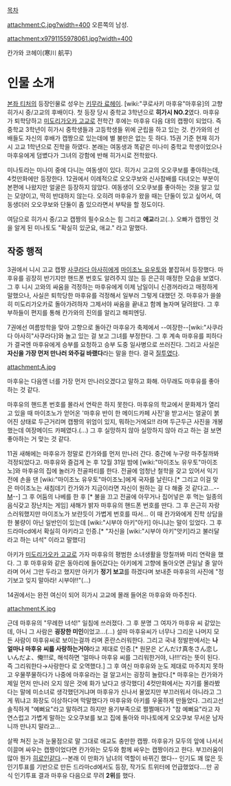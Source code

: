 [[목차]]

attachment:C.jpg?width=400
오른쪽의 남성.

attachment:x9791155978061.jpg?width=400

칸가와 코헤이(寒川 航平)

= 인물 소개 =

[[본좌 티처]]의 등장인물로 성우는 [[키무라 료헤이]]. [wiki:"쿠로사키 마후유"마후유]의 고향 히가시 중/고교의 후배이다. 첫 등장 당시 중학교 3학년으로 '''히가시 NO.2'''였다. 마후유가 퇴학당하고 [[미도리가오카 고교]]로 전학간 후에는 마후유 다음 대의 캡짱이 되었다. 즉 중학교 3학년이 히가시 중학생들과 고등학생들 위에 군립을 하고 있는 것. 칸가와의 선배들도 자신의 후배가 캡짱으로 있는데에 별 불만은 없는 듯 하다.
15권 기준 현재 히가시 고교 1학년으로 진학을 하였다. 본래는 여동생과 똑같은 미나미 중학교 학생이었으나 마후유에게 덤볐다가 그녀의 강함에 반해 히가시로 전학왔다.

미나토라는 미나미 중에 다니는 여동생이 있다. 히가시 고교의 오오쿠보를 좋아하는데, 4컷만화에만 등장한다. 12권에서 이례적으로 오오쿠보와 신사참배를 다녀오는 부분이 본편에 나왔지만 얼굴은 등장하지 않았다. 여동생이 오오쿠보를 좋아하는 것을 알고 있는 모양이고, 딱히 반대하지 않는다. 오히려 마후유가 왔을 때는 단둘이 있고 싶어서, 여동생더러 오오쿠보와 단둘이 좀 있으라면서 부탁을 할 정도이다.

여담으로 히가시 중/고교 캡짱의 필수요소는 힘 그리고 '''애교'''라고(..). 오빠가 캡짱인 것을 알게 된 미나토도 "확실히 있군요, 애교." 라고 말했다.


== 작중 행적 ==

3권에서 니시 고교 캡짱 [[사쿠라다 아사히]]에게 [[마이조노 유우토]]와 붙잡혀서 등장했다. 마후유를 굉장히 반기지만 핸드폰 번호도 알려주지 않는 등 은근히 매정한 모습을 보였다. 그 후 니시 고와의 싸움을 걱정하는 마후유에게 이제 남일이니 신경꺼라라고 매정하게 말했으나, 사실은 퇴학당한 마후유를 걱정해서 일부러 그렇게 대했던 것. 마후유가 쓸쓸히 미도리가오카로 돌아가려하자 그제서야 싸움을 끝내고 함께 놀자며 달려왔다. 그 후 부하들이 편지를 통해 칸가와의 진의를 알리고 해피엔딩.

7권에선 여름방학을 맞아 고향으로 돌아간 마후유가 축제에서 --여장한--[wiki:"사쿠라다 아사히"사쿠라다]와 놀고 있는 걸 보고 그녀를 부정한다. 그 후 계속 마후유를 피하다가 결국엔 마후유에게 승부를 요청하고 승부 도중 일사병으로 쓰러진다. 그리고 사실은 '''자신을 가장 먼저 만나러 와주길 바랬다'''라는 말을 한다. 결국 [[질투]]였다.

attachment:A.jpg

마후유는 다음엔 너를 가장 먼저 만나러오겠다고 말하고 화해. 아무래도 마후유를 좋아하는 것 같다.

마후유의 핸드폰 번호를 몰라서 연락은 하지 못한다. 마후유의 학교에서 문화제가 열리고 있을 때 마이조노가 얻어온 '마후유 반이 한 메이드카페 사진'을 받고서는 얼굴이 붉어진 상태로 두근거리며 캡짱의 위엄이 있지, 뭐하는거에요!! 라며 두근두근 사진을 개봉했는데 여장메이드 카페였다.(...) 그 후 실망하지 않아 실망하지 않아 라고 하는 걸 보면 좋아하는 거 맞는 것 같다.

11권 새해에는 마후유가 정말로 칸가와를 먼저 만나러 간다. 중간에 누구랑 마주칠까봐 걱정되었다고. 마후유와 즐겁게 논 후 12월 31일 밤에 [wiki:"마이조노 유우토"마이조노]와 마후유의 집에 놀러가 전골파티를 한다. 전골에 엄청난 철학을 갖고 있어서 익기 전에 손을 댄 [wiki:"마이조노 유우토"마이조노]에게 국자를 날린다.[* 그리고 이걸 맞은 마이조노는 새침데기 칸가와가 지금이라면 자신이 원하는 걸 다 해줄 것 같다고...--[[M]]--] 그 후 어둠의 나베를 한 후 [* 불을 끄고 전골에 아무거나 집어넣은 후 먹는 일종의 음식갖고 장난치는 게임] 새해가 밝자 마후유의 핸드폰 번호를 딴다. 그 후 은근히 자랑스러워했지만 마이조노가 보란듯이 가볍게 번호를 따서... 이 때 칸가와에게 진학 상담을 한 불량이 아닌 일반인이 있는데 [wiki:"시부야 아키"아키] 아니냐는 말이 있었다. 그 후 드라마cd에서 확실히 아키라고 인증.[* "자신을 [wiki:"시부야 아키"앗키]라고 불러달라고 하는 녀석" 이라고 말했다]

아키가 [[미도리가오카 고교]]로 가자 마후유의 평범한 소녀생활을 망칠까봐 미리 연락을 했다. 그 후 마후유와 같은 동아리에 들어갔다는 아키에게 고향에 돌아오면 큰일날 줄 알아라며 어서 그만 두라고 했지만 아키가 '''정기 보고'''를 하겠다며 보내준 마후유의 사진에 "정기보고 잊지 말아라! 시부야!!"(...)

14권에서는 완전 여신이 되어 히가시 고교에 몰래 들어온 마후유와 마주친다.

attachment:K.jpg

근데 마후유의 "무례한 녀석!" 일침에 쓰러졌다. 그 후 분명 그 여자가 마후유 씨 같았는데, 아니 그 사람은 '''굉장한 미인'''이었고...(...) 설마 마후유씨가 너무나 그리운 나머지 모든 사람이 마후유씨로 보이는걸까 라며 혼란스러워한다. 그리고 국내 정발판에서는 '''나 얼마나 마후유 씨를 사랑하는거야'''라고 제대로 인증.[* 원문은 どんだけ真冬さん恋しいんだよ、俺!!!로, 해석하면 '얼마나 마후유 씨를 그리워한거야, 나!!!'라는 뜻이 된다. 즉 그리워한다→사랑한다 로 오역했다.] 그 후 여신 마후유와 눈도 제대로 마주치지 못하고 우물쭈물하다가 나중에 마후유라는 걸 알고서는 굉장히 놀랐다.[* 마후유는 칸가와가 제일 먼저 만나러 오지 않은 것에 화가 났다고 생각했다] 4컷만화에서는 자기를 몰라봤다는 말에 미소녀로 생각했던거냐며 마후유가 신나서 물었지만 부끄러워서 아니라고 그게 뭐냐고 화장도 이상하다며 막말했다가 마후유와 아키를 우울하게 만들었다. 그리고선 솔직하게 "예뻐요"라고 말하려고 하지만 용기부족으로 쩔쩔매다가 "참 예뻐요"라고 자연스럽고 가볍게 말하는 오오쿠보를 보고 집에 돌아와 미나토에게 오오쿠보 무서운 남자니까 만나지 말라고...

살짝 쳐진 눈과 눈물점으로 말 그대로 애교도 충만한 캡짱. 마후유가 모두의 앞에 나서서 이끌며 싸우는 캡짱이었다면 칸가와는 모두와 함께 싸우는 캡짱이라고 한다. 부끄러움이 많아 뭔가 [[히로인]]같다.--본래 이 만화가 남녀의 역할이 바뀌긴 했다-- 인기도 꽤 많은 듯 인기투표를 기반으로 만든 드라마cd에서도 등장, 작가도 트위터에 언급했었다....만 공식 인기투표 결과 마후유 다음으로 무려 '''2위'''를 했다.
